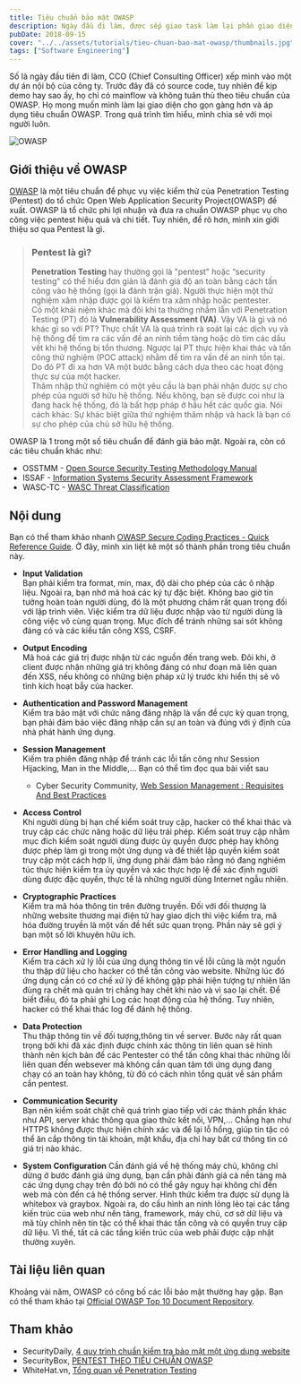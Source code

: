 ```yaml
---
title: Tiêu chuẩn bảo mật OWASP
description: Ngày đầu đi làm, được sếp giao task làm lại phần giao diện theo tiêu chuẩn của OWASP. Bài này nhằm tóm tất lại quá trình tìm hiểu của mình.
pubDate: 2018-09-15
cover: "../../assets/tutorials/tieu-chuan-bao-mat-owasp/thumbnails.jpg"
tags: ["Software Engineering"]
---
```


Số là ngày đầu tiên đi làm, CCO (Chief Consulting Officer) xếp mình vào một dự án nội bộ của công ty. Trước đây đã có source code, tuy nhiên để kịp demo hay sao ấy, họ chỉ có mainflow và không tuân thủ theo tiêu chuẩn của OWASP. Họ mong muốn mình làm lại giao diện cho gọn gàng hơn và áp dụng tiêu chuẩn OWASP. Trong quá trình tìm hiểu, mình chia sẻ với mọi người luôn.

![OWASP](../../assets/tutorials/tieu-chuan-bao-mat-owasp/thumbnails.jpg)

## Giới thiệu về OWASP

[OWASP](https://www.owasp.org/index.php/Main_Page) là một tiêu chuẩn để phục vụ việc kiểm thử của Penetration Testing (Pentest) do tổ chức Open Web Application Security Project(OWASP) đề xuất. OWASP là tổ chức phi lợi nhuận và đưa ra chuẩn OWASP phục vụ cho công việc pentest hiệu quả và chi tiết. Tuy nhiên, để rõ hơn, mình xin giới thiệu sơ qua Pentest là gì.

> ### Pentest là gì?
>
> **Penetration Testing** hay thường gọi là "pentest" hoặc “security testing" có thể hiểu đơn giản là đánh giá độ an toàn bằng cách tấn công vào hệ thống (gọi là đánh trận giả). Người thực hiện một thử nghiệm xâm nhập được gọi là kiểm tra xâm nhập hoặc pentester.  
> Có một khái niệm khác mà đôi khi ta thường nhầm lẫn với Penetration Testing (PT) đó là **Vulnerability Assessment (VA)**. Vậy VA là gì và nó khác gì so với PT? Thực chất VA là quá trình rà soát lại các dịch vụ và hệ thống để tìm ra các vấn đề an ninh tiềm tàng hoặc dò tìm các dấu vết khi hệ thống bị tổn thương. Ngược lại PT thực hiện khai thác và tấn công thử nghiệm (POC attack) nhằm để tìm ra vấn đề an ninh tồn tại. Do đó PT đi xa hơn VA một bước bằng cách dựa theo các hoạt động thực sự của một hacker.  
> Thâm nhập thử nghiệm có một yêu cầu là bạn phải nhận được sự cho phép của người sở hữu hệ thống. Nếu không, bạn sẽ được coi như là đang hack hệ thống, đó là bất hợp pháp ở hầu hết các quốc gia. Nói cách khác: Sự khác biệt giữa thử nghiệm thâm nhập và hack là bạn có sự cho phép của chủ sở hữu hệ thống.

OWASP là 1 trong một số tiêu chuẩn để đánh giá bảo mật. Ngoài ra, còn có các tiêu chuẩn khác như:

- OSSTMM - [Open Source Security Testing Methodology Manual](http://www.isecom.org/research/)
- ISSAF - [Information Systems Security Assessment Framework](http://www.oissg.org/issaf)
- WASC-TC - [WASC Threat Classification](http://projects.webappsec.org/w/page/13246978/Threat%20Classification)

## Nội dung

Bạn có thể tham khảo nhanh [OWASP Secure Coding Practices - Quick Reference Guide](https://www.owasp.org/img/0/08/OWASP_SCP_Quick_Reference_Guide_v2.pdf). Ở đây, mình xin liệt kê một số thành phần trong tiêu chuẩn này.

- **Input Validation**  
  Bạn phải kiểm tra format, min, max, độ dài cho phép của các ô nhập liệu. Ngoài ra, bạn nhớ mã hoá các ký tự đặc biệt. Không bao giờ tin tưởng hoàn toàn người dùng, đó là một phương châm rất quan trọng đối với lập trình viên. Việc kiểm tra dữ liệu được nhập vào từ người dùng là công việc vô cùng quan trọng. Mục đích để tránh những sai sót không đáng có và các kiểu tấn công XSS, CSRF.
- **Output Encoding**  
  Mã hoá các giá trị được nhận từ các nguồn đến trang web. Đôi khi, ở client được nhận những giá trị không đáng có như đoạn mã liên quan đến XSS, nếu không có những biện pháp xử lý trước khi hiển thị sẽ vô tình kích hoạt bẫy của hacker.
- **Authentication and Password Management**  
  Kiểm tra bảo mật với chức năng đăng nhập là vấn đề cực kỳ quan trọng, bạn phải đảm bảo việc đăng nhập cần sự an toàn và đúng với ý định của nhà phát hành ứng dụng.
- **Session Management**  
  Kiếm tra phiên đăng nhập để tránh các lỗi tấn công như Session Hijacking, Man in the Middle,... Bạn có thể tìm đọc qua bài viết sau

  - Cyber Security Community, [Web Session Management : Requisites And Best Practices](https://securitycommunity.tcs.com/infosecsoapbox/articles/2017/02/20/web-session-management-requisites-and-best-practices)

- **Access Control**  
  Khi người dùng bị hạn chế kiểm soát truy cập, hacker có thể khai thác và truy cập các chức năng hoặc dữ liệu trái phép. Kiểm soát truy cập nhằm mục đích kiểm soát người dùng được ủy quyền được phép hay không được phép làm gì trong một ứng dụng và để thiết lập quyền kiểm soát truy cập một cách hợp lí, ứng dụng phải đảm bảo rằng nó đang nghiêm túc thực hiện kiểm tra ủy quyền và xác thực hợp lệ để xác định người dùng được đặc quyền, thực tế là những người dùng Internet ngẫu nhiên.
- **Cryptographic Practices**  
  Kiểm tra mã hóa thông tin trên đường truyền. Đối với đối thượng là những website thương mại điện tử hay giao dịch thì việc kiểm tra, mã hóa đường truyền là một vấn đề hết sức quan trọng. Phần này sẽ gợi ý bạn một số lời khuyên hữu ích.
- **Error Handling and Logging**  
  Kiểm tra cách xử lý lỗi của ứng dụng thông tin về lỗi cũng là một nguồn thu thập dữ liệu cho hacker có thể tấn công vào website. Những lúc đó ứng dụng cần có cơ chế xử lý để không gặp phải hiện tượng tự nhiên lăn đùng ra chết mà quản trị chẳng hay chết khi nào và vì sao lại chết. Để biết điều, đó ta phải ghi Log các hoạt động của hệ thống. Tuy nhiên, hacker có thể khai thác log để đánh hệ thống.
- **Data Protection**  
  Thu thập thông tin về đối tượng,thông tin về server. Bước này rất quan trọng bởi khi đã xác định được chính xác thông tin liên quan sẽ hình thành nên kịch bản để các Pentester có thể tấn công khai thác những lỗi liên quan đến websever mà không cần quan tâm tới ứng dụng đang chạy có an toàn hay không, từ đó có cách nhìn tổng quát về sản phầm cần pentest.
- **Communication Security**  
  Bạn nên kiểm soát chặt chẽ quá trình giao tiếp với các thành phần khác như API, server khác thông qua giao thức kết nối, VPN,... Chẳng hạn như HTTPS không được thực hiện chính xác và để lại lỗ hổng, giúp tin tặc có thể ăn cắp thông tin tài khoản, mật khẩu, địa chỉ hay bất cứ thông tin có giá trị nào khác.
- **System Configuration** Cần đánh giá về hệ thống máy chủ, không chỉ dừng ở bước đánh giá ứng dụng, bạn cần phải đánh giá cả nền tảng mà các ứng dụng chạy trên đó bởi nó có thể gây nguy hại không chỉ đến web mà còn đến cả hệ thống server. Hình thức kiểm tra được sử dụng là whitebox và graybox. Ngoài ra, do cấu hình an ninh lỏng lẻo tại các tầng kiến trúc của web như nền tảng, framework, máy chủ, cơ sở dữ liệu và mã tùy chỉnh nên tin tặc có thể khai thác tấn công và có quyền truy cập dữ liệu. Vì thế, tất cả các tầng kiến trúc của web phải được cập nhật thường xuyên.

## Tài liệu liên quan

Khoảng vài năm, OWASP có công bố các lỗi bảo mật thường hay gặp. Bạn có thể tham khảo tại [Official OWASP Top 10 Document Repository](https://github.com/OWASP/Top10).

## Tham khảo

- SecurityDaily, [4 quy trình chuẩn kiểm tra bảo mật một ứng dụng website](https://securitydaily.net/cac-quy-trinh-chuan-kiem-tra-mot-ung-dung-website/)
- SecurityBox, [PENTEST THEO TIÊU CHUẨN OWASP](https://securitybox.vn/3873/pentest-theo-tieu-chuan-owasp/)
- WhiteHat.vn, [Tổng quan về Penetration Testing](https://whitehat.vn/threads/tong-quan-ve-penetration-testing.3515/)
